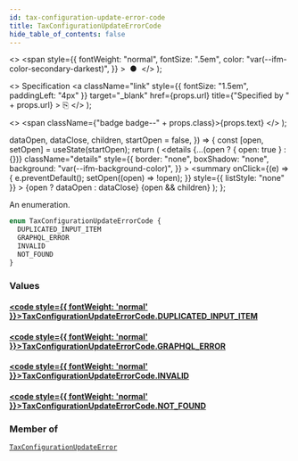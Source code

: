 ```yaml
---
id: tax-configuration-update-error-code
title: TaxConfigurationUpdateErrorCode
hide_table_of_contents: false
---
```


  <>
    <span
      style={{
        fontWeight: "normal",
        fontSize: ".5em",
        color: "var(--ifm-color-secondary-darkest)",
      }}
    >
      &nbsp;●&nbsp;
    </span>
  </>
);

  <>
    Specification
    <a
      className="link"
      style={{ fontSize: "1.5em", paddingLeft: "4px" }}
      target="\_blank"
      href={props.url}
      title={"Specified by " + props.url}
    >
      ⎘
    </a>
  </>
);

  <>
    <span className={"badge badge--" + props.class}>{props.text}</span>
  </>
);


  dataOpen,
  dataClose,
  children,
  startOpen = false,
}) => {
  const [open, setOpen] = useState(startOpen);
  return (
    <details
      {...(open ? { open: true } : {})}
      className="details"
      style={{
        border: "none",
        boxShadow: "none",
        background: "var(--ifm-background-color)",
      }}
    >
      <summary
        onClick={(e) => {
          e.preventDefault();
          setOpen((open) => !open);
        }}
        style={{ listStyle: "none" }}
      >
        {open ? dataOpen : dataClose}
      </summary>
      {open && children}
    </details>
  );
};

An enumeration.

```graphql
enum TaxConfigurationUpdateErrorCode {
  DUPLICATED_INPUT_ITEM
  GRAPHQL_ERROR
  INVALID
  NOT_FOUND
}
```

### Values

#### [<code style={{ fontWeight: 'normal' }}>TaxConfigurationUpdateErrorCode.<b>DUPLICATED_INPUT_ITEM</b></code>](#)

>

#### [<code style={{ fontWeight: 'normal' }}>TaxConfigurationUpdateErrorCode.<b>GRAPHQL_ERROR</b></code>](#)

>

#### [<code style={{ fontWeight: 'normal' }}>TaxConfigurationUpdateErrorCode.<b>INVALID</b></code>](#)

>

#### [<code style={{ fontWeight: 'normal' }}>TaxConfigurationUpdateErrorCode.<b>NOT_FOUND</b></code>](#)

>

### Member of

[`TaxConfigurationUpdateError`](../../../api-storefront/taxes/objects/tax-configuration-update-error) <Badge class="secondary" text="object"/>
